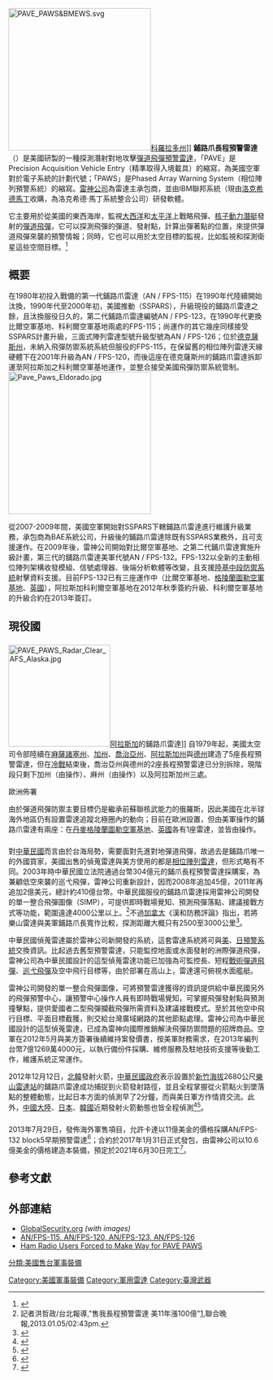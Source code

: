 [[File:PAVE_PAWS&BMEWS.svg|280px]][[科羅拉多州|科羅拉多州]]{{Link-en|夏延山通訊站|Cheyenne Mountain Air Force Station}}]]
'''鋪路爪長程預警雷達'''（{{lang|en|AN/FPS-115 PAVE PAWS}}）是美國研製的一種探測潛射對地攻擊[[彈道飛彈|彈道飛彈]][[雷達|預警雷達]]，「PAVE」是Precision Acquisition Vehicle Entry（精準取得入境載具）的縮寫，為美國空軍對於電子系統的計劃代號；「PAWS」是Phased Array Warning System（相位陣列預警系統）的縮寫。[[雷神公司|雷神公司]]為雷達主承包商，並由IBM聯邦系統（現由[[洛克希德馬丁|洛克希德馬丁]]收購，為洛克希德‧馬丁系統整合公司）研發軟體。

它主要用於從美國的東西海岸，監視[[大西洋|大西洋]]和[[太平洋|太平洋]]上戰略飛彈、[[核子動力潛艇|核子動力潛艇]]發射的[[彈道飛彈|彈道飛彈]]，它可以探測飛彈的彈道、發射點，計算出彈著點的位置，來提供彈道飛彈來襲的預警情報；同時，它也可以用於太空目標的監視，比如監視和探測衛星這些空間目標。<ref>{{cite web|url=http://www.radomes.org/museum/equip/fps-115.html|title=AN/FPS-115, AN/FPS-120, AN/FPS-123, AN/FPS-126|access-date=2012-03-27|archive-url=https://web.archive.org/web/20140217184547/http://www.radomes.org/museum/equip/fps-115.html|archive-date=2014-02-17|dead-url=yes}}</ref>

==概要==
在1980年初投入戰備的第一代鋪路爪雷達（AN / FPS-115）在1990年代陸續開始汰換，1990年代至2000年初，美國推動{{link-en|固態相位陣列雷達系統|Solid State Phased Array Radar System}}（SSPARS），升級現役的鋪路爪雷達之餘，且汰換服役日久的{{link-en|彈道飛彈早期預警系統|Ballistic Missile Early Warning System}}，第二代鋪路爪雷達編號AN / FPS-123，在1990年代更換比爾空軍基地、科利爾空軍基地兩處的FPS-115；尚運作的其它幾座同樣接受SSPARS計畫升級，三面式陣列雷達型號升級型號為AN / FPS-126；位於[[德克薩斯州|德克薩斯州]]{{link-en|埃爾多拉多空軍基地|Eldorado Air Force Station}}，未納入飛彈防禦系統系統但服役的FPS-115，在保留舊的相位陣列雷達天線硬體下在2001年升級為AN / FPS-120，而後這座在德克薩斯州的鋪路爪雷達拆卸運至阿拉斯加之科利爾空軍基地運作，並整合接受美國飛彈防禦系統管制。
[[File:Pave_Paws_Eldorado.jpg|280px]]

從2007-2009年間，美國空軍開始對SSPARS下轄鋪路爪雷達進行維護升級業務，承包商為BAE系統公司，升級後的鋪路爪雷達除既有SSPARS業務外，且可支援{{link-en|美國空軍太空監視系統|Air Force Space Surveillance System}}運作。在2009年後，雷神公司開始對比爾空軍基地、之第二代鋪爪雷達實施升級計畫，第三代的舖路爪雷達美軍代號AN / FPS-132。FPS-132以全新的主動相位陣列架構收發模組、信號處理器、後端分析軟體等改變，且支援[[陸基中段防禦系統|陸基中段防禦系統]]射擊資料支援。目前FPS-132已有三座運作中（比爾空軍基地、[[格陵蘭|格陵蘭]][[圖勒空軍基地|圖勒空軍基地]]、[[英國|英國]]{{Link-en|飛行峽谷皇家空軍基地|RAF Fylingdales}}），阿拉斯加科利爾空軍基地在2012年秋季簽約升級、科利爾空軍基地的升級合約在2013年簽訂。

==現役國==
==={{USA}}===
[[Image:PAVE_PAWS_Radar_Clear_AFS_Alaska.jpg|200px]][[阿拉斯加|阿拉斯加]]的鋪路爪雷達]]
自1979年起，美國太空司令部陸續在[[麻薩諸塞州|麻薩諸塞州]]、[[加州|加州]]、[[喬治亞州|喬治亞州]]、[[阿拉斯加州|阿拉斯加州]]與[[德克薩斯州|德州]]建造了5座長程預警雷達，但在[[冷戰|冷戰]]結束後，喬治亞州與德州的2座長程預警雷達已分別拆除，現階段只剩下加州{{Link-en|比爾空軍基地|Beale Air Force Base}}（由{{Link-en|美國空軍第7空間預警中隊|7th Space Warning Squadron|第7空間預警中隊}}操作）、麻州{{Link-en|鱈魚角空軍基地|Cape Cod Air Force Station}}（由{{Link-en|美國空軍第6空間預警中隊|6th Space Warning Squadron|第6空間預警中隊}}操作）以及阿拉斯加州{{Link-en|科利爾空軍基地|Clear Air Force Station}}三處。

;歐洲佈署
由於彈道飛彈防禦主要目標仍是繼承前蘇聯核武能力的俄羅斯，因此美國在北半球海外地區仍有設置雷達追蹤北極圈內的動向；目前在歐洲設置，但由美軍操作的鋪路爪雷達有兩座：在[[丹麥|丹麥]][[格陵蘭|格陵蘭]][[圖勒空軍基地|圖勒空軍基地]]、[[英國|英國]]{{Link-en|飛行峽谷皇家空軍基地|RAF Fylingdales}}各有1座雷達，並皆由{{Link-en|美國空軍第12空間預警中隊|12th Space Warning Squadron}}操作。

==={{ROC}}===
{{main|樂山雷達站}}
對[[中華民國|中華民國]]而言由於台海局勢，需要面對先進對地彈道飛彈，故過去是鋪路爪唯一的外國買家，美國出售的偵蒐雷達與美方使用的都是[[相位陣列雷達|相位陣列雷達]]，但形式略有不同。2003年時中華民國立法院通過台幣304億元的鋪爪長程預警雷達採購案，為兼顧低空來襲的巡弋飛彈，雷神公司重新設計，因而2008年追加45億，2011年再追加2億美元，總計約410億台幣。中華民國服役的鋪路爪雷達採用雷神公司開發的單一整合飛彈圖像（SIMP），可提供即時戰場覺知、預測飛彈落點、建議接戰方式等功能，範圍遠達4000公里以上。<ref>記者洪哲政/台北報導,"售我長程預警雷達 美11年漲100億"[http://udn.com/NEWS/NATIONAL/NAT1/7611684.shtml],聯合晚報,2013.01.05/02:43pm.</ref>不過[[加拿大|加拿大]]《漢和防務評論》指出，若將樂山雷達與美軍鋪路爪長寬作比較，探測距離大概只有2500至3000公里<ref>{{cite news|author=劉屏|title=台長程預警雷達縮水 照樣監控共軍|url=http://www.chinatimes.com/realtimenews/20141023003784-260407|accessdate=2018-03-25|agency=中時電子報|date=2014-10-23}}</ref>。

中華民國偵蒐雷達屬於雷神公司新開發的系統，這套雷達系統將可與[[美國|美]]、[[日本|日]][[預警系統|預警系統]]交換資訊。比起過去舊型預警雷達，只能監控地面或水面發射的洲際彈道飛彈，雷神公司為中華民國設計的這型偵蒐雷達功能已加強為可監控長、短程[[戰術彈道飛彈|戰術彈道飛彈]]、[[巡弋飛彈|巡弋飛彈]]及空中飛行目標等，由於部署在高山上，雷達還可俯視水面艦艇。

雷神公司開發的單一整合飛彈圖像，可將預警雷達獲得的資訊提供給中華民國另外的飛彈預警中心，讓預警中心操作人員有即時戰場覺知，可掌握飛彈發射點與預測撞擊點，提供愛國者二型飛彈攔截飛彈所需資料及建議接戰模式。至於其他空中飛行目標、平面目標截獲，則交給台灣廣域網路的其他節點處理。雷神公司為中華民國設計的這型偵蒐雷達，已成為雷神向國際推銷解決飛彈防禦問題的招牌商品。空軍在2012年5月與美方簽署後續維持案發價書，按美軍財務需求，在2013年編列台幣7億1269萬4000元，以執行備份件採購、維修服務及駐地技術支援等後勤工作，維護系統正常運作。

2012年12月12日，[[北韓|北韓]]發射火箭，[[中華民國政府|中華民國政府]]表示設置於[[新竹縣|新竹]][[海拔|海拔]]2680公尺[[樂山雷達站|樂山雷達站]]的鋪路爪雷達成功捕捉到火箭發射路徑，並且全程掌握從火箭點火到墜落點的整體動態，比起日本方面的偵測早了2分鐘，而與美日軍方作情資交流。此外，[[中國大陸|中國大陸]]、[[日本|日本]]、[[韓國|韓國]]近期發射火箭動態也皆全程偵測<ref>{{cite web|url=http://www.bcc.com.tw/news/newsview.asp?cde=1961404|title=台灣長程預警雷達發揮功能 偵測描繪飛彈動態}}{{dead link|date=2018年4月 |bot=InternetArchiveBot |fix-attempted=yes }}</ref><ref>{{cite web|url=http://www.epochtimes.com/b5/12/12/13/n3751952.htm|title= 北韓射火箭 台與美日交換情資}}</ref>。

==={{QAT}}===
2013年7月29日，{{link-en|美國國防安全合作局|Defense Security Cooperation Agency}}發佈海外軍售項目，允許卡達以11億美金的價格採購AN/FPS-132 block5早期預警雷達<ref>{{cite web|url=http://www.dsca.mil/major-arms-sales/qatar-anfps-132-block-5-early-warning-radar|title= Qatar - AN/FPS-132 Block 5 Early Warning Radar}}</ref>；合約於2017年1月31日正式發包，由雷神公司以10.6億美金的價格建造本裝備，預定於2021年6月30日完工<ref>{{cite web|url=http://www.raytheon.com/news/feature/qatar_ewr.html|title= Raytheon awarded contract to provide the State of Qatar with Early Warning Radar System}}</ref>。

== 參考文獻 ==
{{reflist|2}}

== 外部連結 ==
*[http://www.globalsecurity.org/space/systems/pavepaws.htm GlobalSecurity.org] ''(with images)''
*[https://web.archive.org/web/20140217184547/http://www.radomes.org/museum/equip/fps-115.html AN/FPS-115, AN/FPS-120, AN/FPS-123, AN/FPS-126]
*[http://www.w5yi.org/ama_news_article.php?id=191l Ham Radio Users Forced to Make Way for PAVE PAWS]

{{中華民國空軍軍備}}

[[Category:美國軍事裝備|Category:美國軍事裝備]]
[[Category:軍用雷達|Category:軍用雷達]]
[[Category:臺灣武器|Category:臺灣武器]]
[[分類:美國售台軍事裝備|分類:美國售台軍事裝備]]